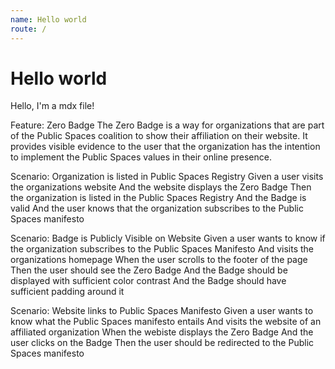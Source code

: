 ```yaml
---
name: Hello world
route: /
---
```



# Hello world


Hello, I'm a mdx file!

Feature: Zero Badge
  The Zero Badge is a way for organizations that are part of the Public Spaces
  coalition to show their affiliation on their website. It provides visible
  evidence to the user that the organization has the intention to implement the
  Public Spaces values in their online presence.

Scenario: Organization is listed in Public Spaces Registry
  Given a user visits the organizations website
  And the website displays the Zero Badge
  Then the organization is listed in the Public Spaces Registry
  And the Badge is valid
  And the user knows that the organization subscribes to the Public Spaces manifesto

Scenario: Badge is Publicly Visible on Website
  Given a user wants to know if the organization subscribes to the Public Spaces Manifesto
  And visits the organizations homepage
  When the user scrolls to the footer of the page
  Then the user should see the Zero Badge
  And the Badge should be displayed with sufficient color contrast
  And the Badge should have sufficient padding around it

Scenario: Website links to Public Spaces Manifesto
  Given a user wants to know what the Public Spaces manifesto entails
  And visits the website of an affiliated organization
  When the webiste displays the Zero Badge
  And the user clicks on the Badge
  Then the user should be redirected to the Public Spaces manifesto
